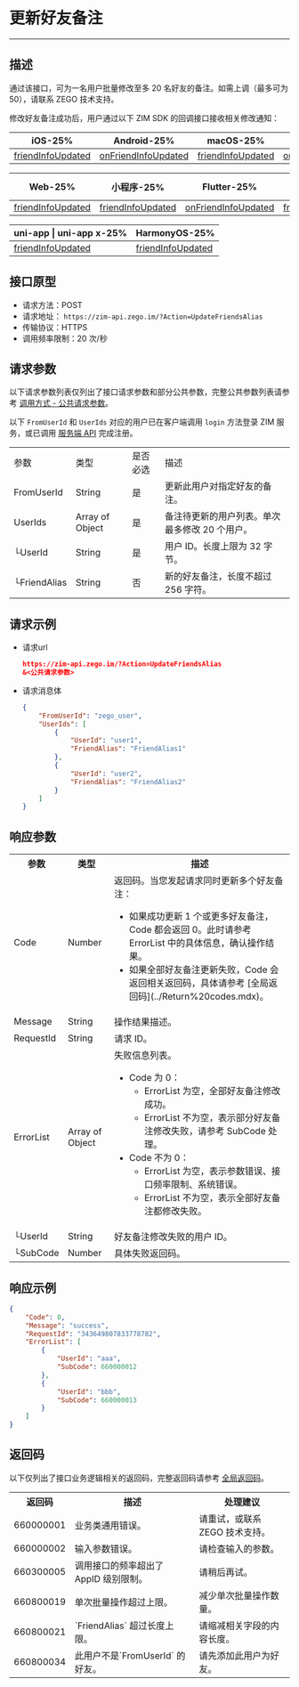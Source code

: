
# 更新好友备注

- - -

## 描述

通过该接口，可为一名用户批量修改至多 20 名好友的备注。如需上调（最多可为 50），请联系 ZEGO 技术支持。

修改好友备注成功后，用户通过以下 ZIM SDK 的回调接口接收相关修改通知：

| iOS-25% | Android-25% | macOS-25% | Windows-25% |
|-----|---------|--------|---------|
| [friendInfoUpdated](https://doc-zh.zego.im/article/api?doc=zim_API~objective-c_ios~protocol~ZIMEventHandler#zim-friend-info-updated-friend-info-list) | [onFriendInfoUpdated](https://doc-zh.zego.im/article/api?doc=zim_API~java_android~class~ZIMEventHandler#on-friend-info-updated) | [friendInfoUpdated](https://doc-zh.zego.im/article/api?doc=zim_API~objective-c_macos~protocol~ZIMEventHandler#zim-friend-info-updated-friend-info-list) | [onFriendInfoUpdated](https://doc-zh.zego.im/article/api?doc=zim_API~cpp_windows~class~ZIMEventHandler#on-friend-info-updated) |

| Web-25% | 小程序-25% | Flutter-25% | React Native-25% |
|-----|---------|---------|---------|
| [friendInfoUpdated](https://doc-zh.zego.im/article/api?doc=zim_API~javascript_web~interface~ZIMEventHandler#friend-info-updated) | [friendInfoUpdated](https://doc-zh.zego.im/article/api?doc=zim_API~javascript_wxxcx~interface~ZIMEventHandler#friend-info-updated) | [onFriendInfoUpdated](https://pub.dev/documentation/zego_zim/latest/zego_zim/ZIMEventHandler/onFriendInfoUpdated.html) | [friendInfoUpdated](https://doc-zh.zego.im/article/api?doc=zim_API~javascript_uni-app~interface~ZIMEventHandler#friend-info-updated) |

| uni-app \| uni-app x-25% | HarmonyOS-25% |
|---------|---------|
| [friendInfoUpdated](https://doc-zh.zego.im/article/api?doc=zim_API~javascript_uni-app~interface~ZIMEventHandler#friend-info-updated) |[friendInfoUpdated](https://doc-zh.zego.im/article/api?doc=zim_API~javascript_harmony~interface~ZIMEventHandler#friend-info-updated)  |



## 接口原型

- 请求方法：POST
- 请求地址： `https://zim-api.zego.im/?Action=UpdateFriendsAlias`
- 传输协议：HTTPS
- 调用频率限制：20 次/秒

## 请求参数

以下请求参数列表仅列出了接口请求参数和部分公共参数，完整公共参数列表请参考 [调用方式 - 公共请求参数](../Accessing%20Server%20APIs.mdx#2-公共参数)。

<Note title="说明">

以下 `FromUserId` 和 `UserIds` 对应的用户已在客户端调用 `login` 方法登录 ZIM 服务，或已调用 [服务端 API](./Batch%20register%20users.mdx) 完成注册。
</Note>

<table class="collapsible-table" >
<tbody><tr data-row-level="1">
<td>参数</td>
<td>类型</td>
<td>是否必选</td>
<td>描述</td>
</tr>
<tr data-row-level="2">
<td>FromUserId</td>
<td>String</td>
<td>是</td>
<td>更新此用户对指定好友的备注。</td>
</tr>
<tr data-row-level="3" data-row-child="true">
<td>UserIds</td>
<td>Array of Object</td>
<td>是</td>
<td>备注待更新的用户列表。单次最多修改 20 个用户。</td>
</tr>
<tr data-row-level="3-1">
<td>└UserId</td>
<td>String</td>
<td>是</td>
<td>用户 ID。长度上限为 32 字节。</td>
</tr>
<tr data-row-level="3-2">
<td>└FriendAlias</td>
<td>String</td>
<td>否</td>
<td>新的好友备注，长度不超过 256 字符。</td>
</tr>
</tbody></table>

## 请求示例

- 请求url
  ```json
  https://zim-api.zego.im/?Action=UpdateFriendsAlias
  &<公共请求参数>
  ```

- 请求消息体
  ```json
  {
      "FromUserId": "zego_user",
      "UserIds": [
          {
              "UserId": "user1",
              "FriendAlias": "FriendAlias1"
          },
          {
              "UserId": "user2",
              "FriendAlias": "FriendAlias2"
          }
      ]
  }
  ```

## 响应参数

<table class="collapsible-table" >
<tbody><tr data-row-level="1">
<th>参数</th>
<th>类型</th>
<th>描述</th>
</tr>
<tr data-row-level="2">
<td>Code</td>
<td>Number</td>
<td>返回码。<Note title="说明">当您发起请求同时更新多个好友备注：<ul><li>如果成功更新 1 个或更多好友备注，Code 都会返回 0。此时请参考 ErrorList 中的具体信息，确认操作结果。</li><li>如果全部好友备注更新失败，Code 会返回相关返回码，具体请参考 [全局返回码](../Return%20codes.mdx)。</li></ul></Note></td>
</tr>
<tr data-row-level="3">
<td>Message</td>
<td>String</td>
<td>操作结果描述。</td>
</tr>
<tr data-row-level="4">
<td>RequestId</td>
<td>String</td>
<td>请求 ID。</td>
</tr>
<tr data-row-level="5" data-row-child="true">
<td>ErrorList</td>
<td>Array of Object</td>
<td>
失败信息列表。
<ul><li>
Code 为 0：
<ul><li>ErrorList 为空，全部好友备注修改成功。</li><li>ErrorList 不为空，表示部分好友备注修改失败，请参考 SubCode 处理。</li></ul>
</li>
<li>
Code 不为 0：
<ul><li>ErrorList 为空，表示参数错误、接口频率限制、系统错误。</li><li>ErrorList 不为空，表示全部好友备注都修改失败。</li></ul>
</li>
</ul></td>
</tr>
<tr data-row-level="5-1">
<td>└UserId</td>
<td>String</td>
<td>好友备注修改失败的用户 ID。</td>
</tr>
<tr data-row-level="5-2">
<td>└SubCode</td>
<td>Number</td>
<td>具体失败返回码。</td>
</tr>
</tbody></table>

## 响应示例

```json
{
    "Code": 0,
    "Message": "success",
    "RequestId": "343649807833778782",
    "ErrorList": [
        {
            "UserId": "aaa",
            "SubCode": 660000012
        },
        {
            "UserId": "bbb",
            "SubCode": 660000013
        }
    ]
}
```


## 返回码

以下仅列出了接口业务逻辑相关的返回码，完整返回码请参考 [全局返回码](../Return%20codes.mdx)。

<table>
<tbody><tr>
<th>返回码</th>
<th>描述</th>
<th>处理建议</th>
</tr>
<tr>
<td>660000001</td>
<td>业务类通用错误。</td>
<td>请重试，或联系 ZEGO 技术支持。</td>
</tr>
<tr>
<td>660000002</td>
<td>输入参数错误。</td>
<td>请检查输入的参数。</td>
</tr>
<tr>
<td>660300005</td>
<td>调用接口的频率超出了 AppID 级别限制。</td>
<td>请稍后再试。</td>
</tr>
<tr>
<td>660800019</td>
<td>单次批量操作超过上限。</td>
<td>减少单次批量操作数量。</td>
</tr>
<tr>
<td>660800021</td>
<td>`FriendAlias` 超过长度上限。</td>
<td>请缩减相关字段的内容长度。</td>
</tr>
<tr>
<td>660800034</td>
<td>此用户不是`FromUserId` 的好友。</td>
<td>请先添加此用户为好友。</td>
</tr>
</tbody></table>
